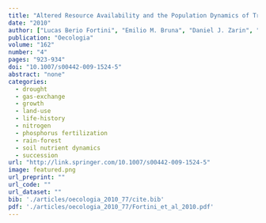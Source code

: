 ```yaml
---
title: "Altered Resource Availability and the Population Dynamics of Tree Species in Amazonian Secondary Forests"
date: "2010"
author: ["Lucas Berio Fortini", "Emilio M. Bruna", "Daniel J. Zarin", "Steel S. Vasconcelos", "Izildinha S. Miranda"]
publication: "Oecologia"
volume: "162"
number: "4"
pages: "923-934"
doi: "10.1007/s00442-009-1524-5"
abstract: "none"
categories: 
  - drought
  - gas-exchange
  - growth
  - land-use
  - life-history
  - nitrogen
  - phosphorus fertilization
  - rain-forest
  - soil nutrient dynamics
  - succession
url: "http://link.springer.com/10.1007/s00442-009-1524-5"
image: featured.png
url_preprint: ""
url_code: ""
url_dataset: ""
bib: './articles/oecologia_2010_77/cite.bib'
pdf: './articles/oecologia_2010_77/Fortini_et_al_2010.pdf'
---
```


